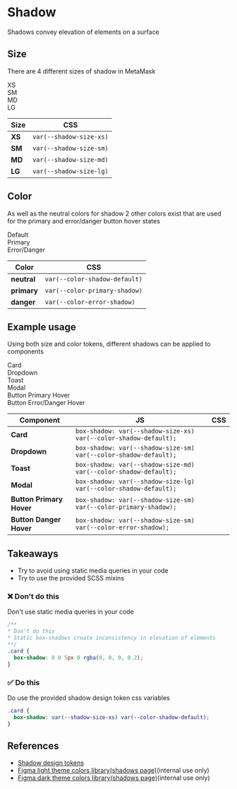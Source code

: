 
<Meta title="Foundations / Shadow" />

# Shadow

Shadows convey elevation of elements on a surface

## Size

There are 4 different sizes of shadow in MetaMask

<div
  style={{
    display: 'grid',
    gap: '32px',
    gridTemplateColumns: 'repeat(auto-fill, 200px)',
    marginTop: 16,
    marginBottom: 16,
  }}
>
  <div
    style={{
      height: 100,
      backgroundColor: 'var(--color-background-default)',
      boxShadow: 'var(--shadow-size-xs) var(--color-shadow-default',
      borderRadius: '4px',
      display: 'grid',
      alignContent: 'center',
      justifyContent: 'center',
      color: 'var(--color-text-default)',
    }}
  >
    <span>XS</span>
  </div>
  <div
    style={{
      height: 100,
      backgroundColor: 'var(--color-background-default)',
      boxShadow: 'var(--shadow-size-sm) var(--color-shadow-default',
      borderRadius: '4px',
      display: 'grid',
      alignContent: 'center',
      justifyContent: 'center',
      color: 'var(--color-text-default)',
    }}
  >
    <span>SM</span>
  </div>
  <div
    style={{
      height: 100,
      backgroundColor: 'var(--color-background-default)',
      boxShadow: 'var(--shadow-size-md) var(--color-shadow-default',
      borderRadius: '4px',
      display: 'grid',
      alignContent: 'center',
      justifyContent: 'center',
      color: 'var(--color-text-default)',
    }}
  >
    <span>MD</span>
  </div>
  <div
    style={{
      height: 100,
      backgroundColor: 'var(--color-background-default)',
      boxShadow: 'var(--shadow-size-lg) var(--color-shadow-default',
      borderRadius: '4px',
      display: 'grid',
      alignContent: 'center',
      justifyContent: 'center',
      color: 'var(--color-text-default)',
    }}
  >
    <span>LG</span>
  </div>
</div>

| Size   | CSS                     |
| ------ | ----------------------- |
| **XS** | `var(--shadow-size-xs)` |
| **SM** | `var(--shadow-size-sm)` |
| **MD** | `var(--shadow-size-md)` |
| **LG** | `var(--shadow-size-lg)` |

## Color

As well as the neutral colors for shadow 2 other colors exist that are used for the primary and error/danger button hover states

<div
  style={{
    display: 'grid',
    gap: '32px',
    gridTemplateColumns: 'repeat(auto-fill, 200px)',
    marginTop: 16,
    marginBottom: 16,
  }}
>
  <div
    style={{
      height: 100,
      backgroundColor: 'var(--color-background-default)',
      boxShadow: 'var(--shadow-size-lg) var(--color-shadow-default)',
      borderRadius: '4px',
      display: 'grid',
      alignContent: 'center',
      justifyContent: 'center',
      color: 'var(--color-text-default)',
    }}
  >
    <span>Default</span>
  </div>
  <div
    style={{
      height: 100,
      backgroundColor: 'var(--color-primary-default)',
      boxShadow: 'var(--shadow-size-lg) var(--color-primary-shadow)',
      borderRadius: '4px',
      display: 'grid',
      alignContent: 'center',
      justifyContent: 'center',
      color: 'var(--color-primary-inverse)',
    }}
  >
    <span>Primary</span>
  </div>
  <div
    style={{
      height: 100,
      backgroundColor: 'var(--color-error-default)',
      boxShadow: 'var(--shadow-size-lg) var(--color-error-shadow)',
      borderRadius: '4px',
      display: 'grid',
      alignContent: 'center',
      justifyContent: 'center',
      color: 'var(--color-error-inverse)',
    }}
  >
    <span>Error/Danger</span>
  </div>
</div>

| Color       | CSS                           |
| ----------- | ----------------------------- |
| **neutral** | `var(--color-shadow-default)` |
| **primary** | `var(--color-primary-shadow)` |
| **danger**  | `var(--color-error-shadow)`   |

## Example usage

Using both size and color tokens, different shadows can be applied to components

<div>
  <div
    style={{
      display: 'grid',
      gap: '32px',
      gridTemplateColumns: 'repeat(auto-fill, 200px)',
      marginBottom: '64px',
    }}
  >
    <div
      style={{
        borderRadius: '4px',
        display: 'grid',
        alignContent: 'center',
        justifyContent: 'center',
        height: 100,
        textAlign: 'center',
        boxShadow: 'var(--shadow-size-xs) var(--color-shadow-default)',
        color: 'var(--color-text-default)',
      }}
    >
      <span>Card</span>
    </div>
    <div
      style={{
        borderRadius: '4px',
        display: 'grid',
        alignContent: 'center',
        justifyContent: 'center',
        height: 100,
        textAlign: 'center',
        boxShadow: 'var(--shadow-size-sm) var(--color-shadow-default)',
        color: 'var(--color-text-default)',
      }}
    >
      <span>Dropdown</span>
    </div>
    <div
      style={{
        borderRadius: '4px',
        display: 'grid',
        alignContent: 'center',
        justifyContent: 'center',
        height: 100,
        textAlign: 'center',
        boxShadow: 'var(--shadow-size-md) var(--color-shadow-default)',
        color: 'var(--color-text-default)',
      }}
    >
      <span>Toast</span>
    </div>
    <div
      style={{
        borderRadius: '4px',
        display: 'grid',
        alignContent: 'center',
        justifyContent: 'center',
        height: 100,
        textAlign: 'center',
        boxShadow: 'var(--shadow-size-lg) var(--color-shadow-default)',
        color: 'var(--color-text-default)',
      }}
    >
      <span>Modal</span>
    </div>
  </div>
  <div
    style={{
      display: 'grid',
      gap: '32px',
      gridTemplateColumns: 'repeat(auto-fill, 200px)',
    }}
  >
    <div
      style={{
        borderRadius: '4px',
        display: 'grid',
        alignContent: 'center',
        justifyContent: 'center',
        height: 100,
        textAlign: 'center',
        boxShadow: 'var(--shadow-size-sm) var(--color-primary-shadow)',
        backgroundColor: 'var(--color-primary-default)',
        color: 'var(--color-primary-inverse)',
      }}
    >
      <span>Button Primary Hover</span>
    </div>
    <div
      style={{
        borderRadius: '4px',
        display: 'grid',
        alignContent: 'center',
        justifyContent: 'center',
        height: 100,
        textAlign: 'center',
        boxShadow: 'var(--shadow-size-sm) var(--color-error-shadow)',
        backgroundColor: 'var(--color-error-default)',
        color: 'var(--color-error-inverse)',
      }}
    >
      <span>Button Error/Danger Hover</span>
    </div>
  </div>
</div>

| Component                | JS                                                               | CSS |
| ------------------------ | ---------------------------------------------------------------- | --- |
| **Card**                 | `box-shadow: var(--shadow-size-xs) var(--color-shadow-default);` |
| **Dropdown**             | `box-shadow: var(--shadow-size-sm) var(--color-shadow-default);` |
| **Toast**                | `box-shadow: var(--shadow-size-md) var(--color-shadow-default);` |
| **Modal**                | `box-shadow: var(--shadow-size-lg) var(--color-shadow-default);` |
| **Button Primary Hover** | `box-shadow: var(--shadow-size-sm) var(--color-primary-shadow);` |
| **Button Danger Hover**  | `box-shadow: var(--shadow-size-sm) var(--color-error-shadow);`   |

## Takeaways

- Try to avoid using static media queries in your code
- Try to use the provided SCSS mixins

### ❌ Don't do this

Don't use static media queries in your code

```css
/**
* Don't do this
* Static box-shadows create inconsistency in elevation of elements
**/
.card {
  box-shadow: 0 0 5px 0 rgba(0, 0, 0, 0.2);
}
```

### ✅ Do this

Do use the provided shadow design token css variables

```css
.card {
  box-shadow: var(--shadow-size-xs) var(--color-shadow-default);
}
```

## References

- [Shadow design tokens](https://metamask.github.io/design-tokens/?path=/docs/shadows-shadows--shadow)
- [Figma light theme colors library(shadows page)](https://www.figma.com/file/kdFzEC7xzSNw7cXteqgzDW/%5BColor%5D-Light-Theme?node-id=753%3A719)(internal use only)
- [Figma dark theme colors library(shadows page)](https://www.figma.com/file/rLKsoqpjyoKauYnFDcBIbO/%5BColor%5D-Dark-Theme?node-id=522%3A1022)(internal use only)
